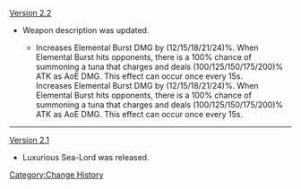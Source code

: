 [[Version 2.2]]
* Weapon description was updated.
** {{Color|Old description:}} Increases Elemental Burst DMG by (12/15/18/21/24)%. When Elemental Burst hits opponents, there is a 100% chance of summoning a {{Highlight|titanic}} tuna that charges and deals (100/125/150/175/200)% ATK as AoE DMG. This effect can occur once every 15s.<br />{{Color|New description:}} Increases Elemental Burst DMG by (12/15/18/21/24)%. When Elemental Burst hits opponents, there is a 100% chance of summoning a {{Highlight|huge onrush of}} tuna that charges and deals (100/125/150/175/200)% ATK as AoE DMG. This effect can occur once every 15s.
----
[[Version 2.1]]
* Luxurious Sea-Lord was released.
<noinclude>[[Category:Change History]]</noinclude>